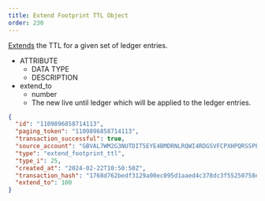 ```yaml
---
title: Extend Footprint TTL Object
order: 230
---
```



[Extends](../../../../../../docs/learn/fundamentals/transactions/list-of-operations#extend-footprint-ttl) the TTL for a given set of ledger entries.

<AttributeTable>

- ATTRIBUTE
  - DATA TYPE
  - DESCRIPTION
- extend_to
  - number
  - The new live until ledger which will be applied to the ledger entries.

</AttributeTable>

<ExampleResponse>

```json
{
  "id": "1109896858714113",
  "paging_token": "1109896858714113",
  "transaction_successful": true,
  "source_account": "GBVAL7WM2G3NUTDIT5EYE4BMDRNLRQWI4RDGSVFCPXHPQRSSPEUQ2PNK",
  "type": "extend_footprint_ttl",
  "type_i": 25,
  "created_at": "2024-02-22T10:50:50Z",
  "transaction_hash": "1768d762bedf3129a00ec095d1aaed4c378dc3f55250758ed5008992b303303b",
  "extend_to": 100
}
```

</ExampleResponse>
